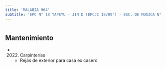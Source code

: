 ```yaml
---
title: 'MALABIA 964'
subtitle: 'EPC N° 18 YAPEYU - JIN D (EPCJC 18/09°) - ESC. DE MUSICA N° 08'
---
```


#


## Mantenimiento

*  (2022) Carpinterías 
    + Rejas de exterior para casa ex casero



